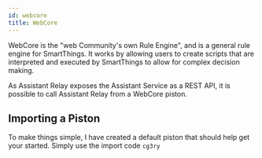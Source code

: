 ```yaml
---
id: webcore
title: WebCore
---
```


WebCore is the "web Community's own Rule Engine", and is a general rule engine for SmartThings.  It works by allowing users to create scripts that are interpreted and executed by SmartThings to allow for complex decision making.

As Assistant Relay exposes the Assistant Service as a REST API, it is possible to call Assistant Relay from a WebCore piston.

## Importing a Piston

To make things simple, I have created a default piston that should help get your started.  Simply use the import code `cg3ry`

<Image img={thumbnail} />